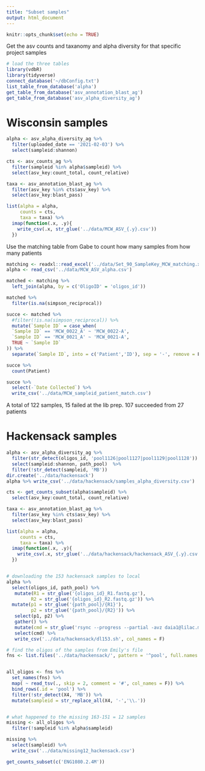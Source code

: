 ```yaml
---
title: "Subset samples"
output: html_document
---
```


```r
knitr::opts_chunk$set(echo = TRUE)
```

Get the asv counts and taxanomy and alpha diversity for that specific project samples

```r
# load the three tables
library(vdbR)
library(tidyverse)
connect_database('~/dbConfig.txt')
list_table_from_database('alpha')
get_table_from_database('asv_annotation_blast_ag')
get_table_from_database('asv_alpha_diversity_ag')
```

# Wisconsin samples 

```r
alpha <- asv_alpha_diversity_ag %>% 
  filter(uploaded_date == '2021-02-03') %>% 
  select(sampleid:shannon)

cts <- asv_counts_ag %>% 
  filter(sampleid %in% alpha$sampleid) %>% 
  select(asv_key:count_total, count_relative)

taxa <- asv_annotation_blast_ag %>% 
  filter(asv_key %in% cts$asv_key) %>% 
  select(asv_key:blast_pass)

list(alpha = alpha,
     counts = cts,
     taxa = taxa) %>% 
  imap(function(.x, .y){
    write_csv(.x, str_glue('../data/MCW_ASV_{.y}.csv'))
  })
```

Use the matching table from Gabe to count how many samples from how many patients 

```r
matching <- readxl::read_excel('../data/Set_90_SampleKey_MCW_matching.xlsx')
alpha <- read_csv('../data/MCW_ASV_alpha.csv')

matched <- matching %>% 
  left_join(alpha, by = c('OligoID' = 'oligos_id'))

matched %>% 
  filter(is.na(simpson_reciprocal))

succe <- matched %>% 
  #filter(!is.na(simpson_reciprocal)) %>% 
  mutate(`Sample ID` = case_when(
  `Sample ID` == 'MCW_0022_A' ~ 'MCW_0022-A',
  `Sample ID` == 'MCW_0021_A' ~ 'MCW_0021-A',
  TRUE ~ `Sample ID`
)) %>% 
  separate(`Sample ID`, into = c('Patient','ID'), sep = '-', remove = F)

succe %>% 
  count(Patient)

succe %>% 
  select(-`Date Collected`) %>% 
  write_csv('../data/MCW_sampleid_patient_match.csv')
```

A total of 122 samples, 15 failed at the lib prep. 107 succeeded from 27 patients 


# Hackensack samples

```r
alpha <- asv_alpha_diversity_ag %>% 
  filter(str_detect(oligos_id, 'pool1126|pool1127|pool1129|pool1128')) %>% 
  select(sampleid:shannon, path_pool)  %>% 
  filter(!str_detect(sampleid, 'MB'))
dir.create('../data/hackensack')
alpha %>% write_csv('../data/hackensack/samples_alpha_diversity.csv')

cts <- get_counts_subset(alpha$sampleid) %>% 
  select(asv_key:count_total, count_relative)

taxa <- asv_annotation_blast_ag %>% 
  filter(asv_key %in% cts$asv_key) %>% 
  select(asv_key:blast_pass)

list(alpha = alpha,
     counts = cts,
     taxa = taxa) %>% 
  imap(function(.x, .y){
    write_csv(.x, str_glue('../data/hackensack/hackensack_ASV_{.y}.csv'))
  })



```

```r
# downloading the 153 hackensack samples to local 
alpha %>% 
  select(oligos_id, path_pool) %>% 
   mutate(R1 = str_glue('{oligos_id}_R1.fastq.gz'),
         R2 = str_glue('{oligos_id}_R2.fastq.gz')) %>% 
  mutate(p1 = str_glue('{path_pool}/{R1}'),
         p2 = str_glue('{path_pool}/{R2}')) %>% 
   select(p1, p2) %>% 
   gather() %>% 
   mutate(cmd = str_glue('rsync --progress --partial -avz daia1@lilac.mskcc.org:{value} .')) %>% 
   select(cmd) %>% 
   write_csv('../data/hackensack/dl153.sh', col_names = F)
```

```r
# find the oligos of the samples from Emily's file
fns <- list.files('../data/hackensack/', pattern = '^pool', full.names = T)


all_oligos <- fns %>% 
  set_names(fns) %>% 
  map( ~ read_tsv(., skip = 2, comment = '#', col_names = F)) %>% 
  bind_rows(.id = 'pool') %>% 
  filter(!str_detect(X4, 'MB')) %>% 
  mutate(sampleid = str_replace_all(X4, '-','\\.'))


# what happened to the missing 163-151 = 12 samples 
missing <- all_oligos %>% 
  filter(!sampleid %in% alpha$sampleid)

missing %>% 
  select(sampleid) %>% 
  write_csv('../data/missing12_hackensack.csv')
```

```r
get_counts_subset(c('ENG1080.2.4M'))
```

